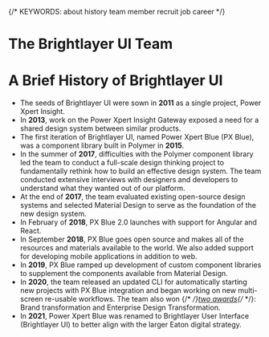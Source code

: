 
{/* KEYWORDS: about history team member recruit job career */}

# The Brightlayer UI Team

<MaintainersCards />
<Divider />

# A Brief History of Brightlayer UI

-   The seeds of Brightlayer UI were sown in **2011** as a single project, Power Xpert Insight.
-   In **2013**, work on the Power Xpert Insight Gateway exposed a need for a shared design system between similar products.
-   The first iteration of Brightlayer UI, named Power Xpert Blue (PX Blue), was a component library built in Polymer in **2015**.
-   In the summer of **2017**, difficulties with the Polymer component library led the team to conduct a full-scale design thinking project to fundamentally rethink how to build an effective design system. The team conducted extensive interviews with designers and developers to understand what they wanted out of our platform.
-   At the end of **2017**, the team evaluated existing open-source design systems and selected Material Design to serve as the foundation of the new design system.
-   In February of **2018**, PX Blue 2.0 launches with support for Angular and React.
-   In September **2018**, PX Blue goes open source and makes all of the resources and materials available to the world. We also added support for developing mobile applications in addition to web.
-   In **2019**, PX Blue ramped up development of custom component libraries to supplement the components available from Material Design.
-   In **2020**, the team released an updated CLI for automatically starting new projects with PX Blue integration and began working on new multi-screen re-usable workflows. The team also won {/* <!-- markdown-link-check-disable --> */}[two awards](https://www.designinnovationglobal.com/design-thinking/articles/di-global-awards-winners){/* <!-- markdown-link-check-enable --> */}: Brand transformation and Enterprise Design Transformation.
-   In **2021**, Power Xpert Blue was renamed to Brightlayer User Interface (Brightlayer UI) to better align with the larger Eaton digital strategy.
